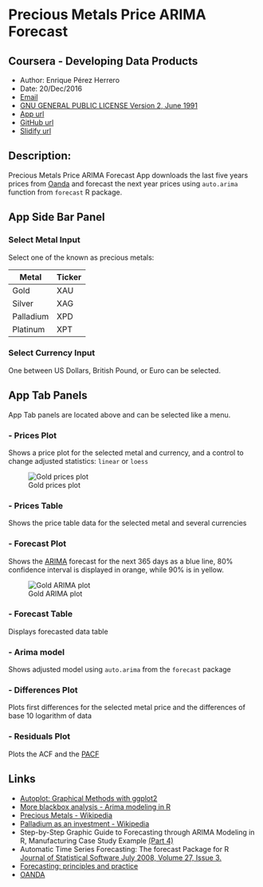 # Precious Metals Price ARIMA Forecast
## Coursera - Developing Data Products
* Author:  Enrique Pérez Herrero  
* Date: 20/Dec/2016  
* [Email](mailto:eph.project1500@gmail.com)  
* [GNU GENERAL PUBLIC LICENSE Version 2, June 1991](https://github.com/EnriquePH/Precious-Metals-Prediction)  
* [App url](https://kikesoft.shinyapps.io/Precious-Metals-Prediction)  
* [GitHub url](https://github.com/EnriquePH/Precious-Metals-Prediction)
* [Slidify url](http://enriqueph.github.io/Precious-Metals-Slidify/)

## Description:
Precious Metals Price ARIMA Forecast App downloads the last five years prices
from [Oanda](http://www.oanda.com) and forecast the next year prices using
`auto.arima` function from `forecast` R package. 


## App Side Bar Panel

### Select Metal Input 

Select one of the known as precious metals:

| Metal     |  Ticker |
|-----------|---------|
| Gold      |   XAU   |
| Silver    |   XAG   |
| Palladium |   XPD   |
| Platinum  |   XPT   |


### Select Currency Input 

One between US Dollars, British Pound, or Euro can be selected.

## App Tab Panels

App Tab panels are located above and can be selected like a menu.

### - Prices Plot  
Shows a price plot for the selected metal and currency, and a control to change
adjusted statistics: `linear` or `loess` 

![Gold prices plot](img/gold-prices.png)

### - Prices Table  
Shows the price table data for the selected metal and several currencies

### - Forecast Plot  
Shows the 
[ARIMA](https://en.wikipedia.org/wiki/Autoregressive_integrated_moving_average)
forecast for the next 365 days as a blue line, 80% confidence interval is 
displayed in orange, while 90% is in yellow.

![Gold ARIMA plot](img/gold-arima.png)

### - Forecast Table  
Displays forecasted data table

### - Arima model  
Shows adjusted model using `auto.arima` from the `forecast` package

### - Differences Plot  
Plots first differences for the selected metal price and the differences of
base 10 logarithm of data 

### - Residuals Plot  
Plots the ACF and the
[PACF](https://en.wikipedia.org/wiki/Partial_autocorrelation_function)


## Links

* [Autoplot: Graphical Methods with ggplot2](http://librestats.com/2012/06/11/autoplot-graphical-methods-with-ggplot2/)
* [More blackbox analysis - Arima modeling in R](http://businessforecastblog.com/more-blackbox-analysis-arima-modeling-in-r/)
* [Precious Metals - Wikipedia](https://en.wikipedia.org/wiki/Precious_metal)
* [Palladium as an investment - Wikipedia](https://en.wikipedia.org/wiki/Palladium_as_an_investment)
* Step-by-Step Graphic Guide to Forecasting through ARIMA Modeling in R,
Manufacturing Case Study Example 
[(Part 4)](http://ucanalytics.com/blogs/step-by-step-graphic-guide-to-forecasting-through-arima-modeling-in-r-manufacturing-case-study-example/)
* Automatic Time Series Forecasting: The forecast Package for R  
[Journal of Statistical Software July 2008, Volume 27, Issue 3.](http://www.jstatsoft.org/article/view/v027i03)
* [Forecasting: principles and practice](https://www.otexts.org/fpp)
* [OANDA](http://www.oanda.com/)
